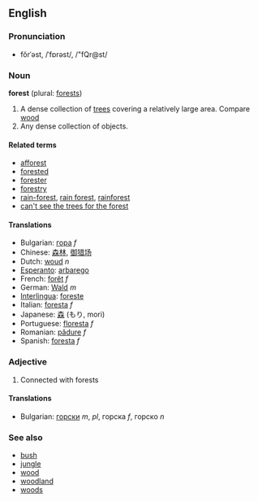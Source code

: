==English==
===Pronunciation===
*fŏrˈəst, /ˈfɒrəst/, /"fQr@st/

===Noun===
'''forest''' (plural: [[forests]])

#A dense collection of [[tree]]s covering a relatively large area.  Compare [[wood]]
#Any dense collection of objects.

====Related terms====
*[[afforest]]
*[[forested]]
*[[forester]]
*[[forestry]]
*[[rain-forest]], [[rain forest]], [[rainforest]]
*[[can't see the trees for the forest]]

====Translations====
*Bulgarian: [[гора]] ''f''
*Chinese: [[森]][[林]], [[御猎场]]
*Dutch: [[woud]] ''n''
*[[Esperanto]]: [[arbarego]]
*French: [[forêt]] ''f''
*German: [[Wald]] ''m''
*[[Interlingua]]: [[foreste]]
*Italian: [[foresta]] ''f''
*Japanese: [[森]] (もり, mori)
*Portuguese: [[floresta]] ''f''
*Romanian: [[pădure]] ''f''
*Spanish: [[foresta]] ''f''

===Adjective===

#Connected with forests
<!-- isn't this another case of a noun used as modifier? -->

====Translations====
*Bulgarian: [[горски]] ''m'', ''pl'', горска ''f'', горско ''n''

===See also===
*[[bush]]
*[[jungle]]
*[[wood]]
*[[woodland]]
*[[woods]]